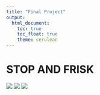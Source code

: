 ```yaml
---
title: "Final Project"
output: 
  html_document:
    toc: true
    toc_float: true
    theme: cerulean
---
```


# STOP AND FRISK
 
![](images/cartoon.jpeg)
![](images/stop_and_frisk.jpg)
![](images/image1.jpeg)
